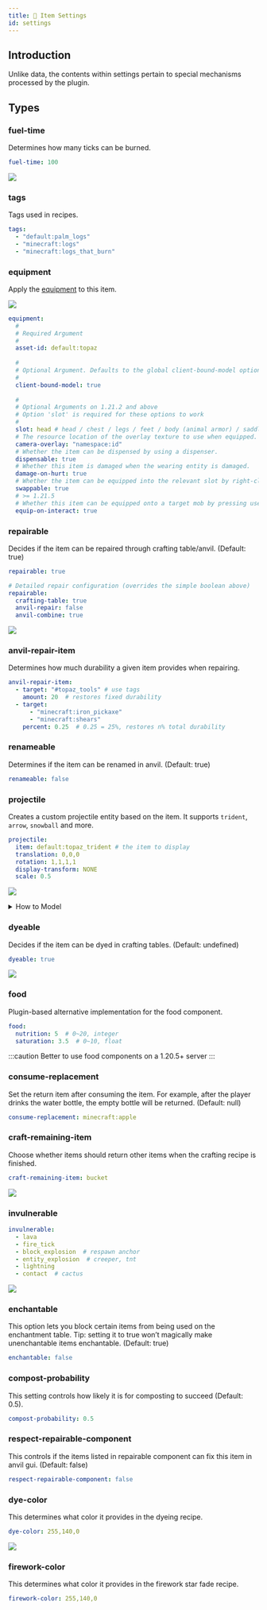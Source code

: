 ```yaml
---
title: 🔧 Item Settings
id: settings
---
```


## Introduction

Unlike data, the contents within settings pertain to special mechanisms processed by the plugin.

## Types

### fuel-time

Determines how many ticks can be burned.

```yaml
fuel-time: 100
```

![](/img/item_settings_1.png)

### tags

Tags used in recipes.

```yaml
tags:
  - "default:palm_logs"
  - "minecraft:logs"
  - "minecraft:logs_that_burn"
```

### equipment

Apply the [equipment](../equipment.mdx) to this item.

![](/img/item_settings_2.png)

```yaml
equipment:
  #
  # Required Argument
  #
  asset-id: default:topaz
  
  # 
  # Optional Argument. Defaults to the global client-bound-model option in config.yml
  #
  client-bound-model: true
  
  #
  # Optional Arguments on 1.21.2 and above
  # Option 'slot' is required for these options to work
  #
  slot: head # head / chest / legs / feet / body (animal armor) / saddle 
  # The resource location of the overlay texture to use when equipped. The directory this refers to is assets/<namespace>/textures/<id>.
  camera-overlay: "namespace:id"
  # Whether the item can be dispensed by using a dispenser.
  dispensable: true
  # Whether this item is damaged when the wearing entity is damaged.
  damage-on-hurt: true
  # Whether the item can be equipped into the relevant slot by right-clicking.
  swappable: true
  # >= 1.21.5
  # Whether this item can be equipped onto a target mob by pressing use on it (as long as this item can be equipped on the target at all)
  equip-on-interact: true
```

### repairable

Decides if the item can be repaired through crafting table/anvil. (Default: true)

```yaml
repairable: true

# Detailed repair configuration (overrides the simple boolean above)
repairable:
  crafting-table: true
  anvil-repair: false
  anvil-combine: true
```

![](/img/item_settings_3.png)

### anvil-repair-item

Determines how much durability a given item provides when repairing.

```yaml
anvil-repair-item:
  - target: "#topaz_tools" # use tags
    amount: 20  # restores fixed durability
  - target:
      - "minecraft:iron_pickaxe"
      - "minecraft:shears"
    percent: 0.25  # 0.25 = 25%, restores n% total durability
```

### renameable

Determines if the item can be renamed in anvil. (Default: true)

```yaml
renameable: false
```

### projectile

Creates a custom projectile entity based on the item. It supports `trident`, `arrow`, `snowball` and more.

```yaml
projectile:
  item: default:topaz_trident # the item to display
  translation: 0,0,0
  rotation: 1,1,1,1
  display-transform: NONE
  scale: 0.5
```

![](/img/item_settings_4.png)

<details>
  <summary>How to Model</summary>

  The way you model directly affects the `rotation` arguments in the configuration file.

  No matter which modeling method you use, the most important thing is to make the sharp part of the trident in the position shown in the picture above to ensure the best hitting point.

![](/img/item_settings_6.avif)
![](/img/item_settings_7.avif)

</details>

### dyeable

Decides if the item can be dyed in crafting tables. (Default: undefined)

```yaml
dyeable: true
```

![](/img/item_settings_5.png)

### food

Plugin-based alternative implementation for the food component.

```yaml
food:
  nutrition: 5  # 0~20, integer
  saturation: 3.5  # 0~10, float
```

:::caution
Better to use food components on a 1.20.5+ server
:::

### consume-replacement

Set the return item after consuming the item. For example, after the player drinks the water bottle, the empty bottle will be returned. (Default: null)

```yaml
consume-replacement: minecraft:apple
```

### craft-remaining-item

Choose whether items should return other items when the crafting recipe is finished.

```yaml
craft-remaining-item: bucket
```

![](/img/item_settings_8.png)

### invulnerable

```yaml
invulnerable:
  - lava
  - fire_tick
  - block_explosion  # respawn anchor
  - entity_explosion  # creeper, tnt
  - lightning
  - contact  # cactus
```

![](/img/item_settings_9.png)

### enchantable

This option lets you block certain items from being used on the enchantment table. Tip: setting it to true won’t magically make unenchantable items enchantable. (Default: true)

```yaml
enchantable: false
```

### compost-probability

This setting controls how likely it is for composting to succeed (Default: 0.5).

```yaml
compost-probability: 0.5
```

### respect-repairable-component

This controls if the items listed in repairable component can fix this item in anvil gui. (Default: false)

```yaml
respect-repairable-component: false
```

### dye-color

This determines what color it provides in the dyeing recipe.

```yaml
dye-color: 255,140,0
```

![](/img/item_settings_10.png)

### firework-color

This determines what color it provides in the firework star fade recipe.

```yaml
firework-color: 255,140,0
```